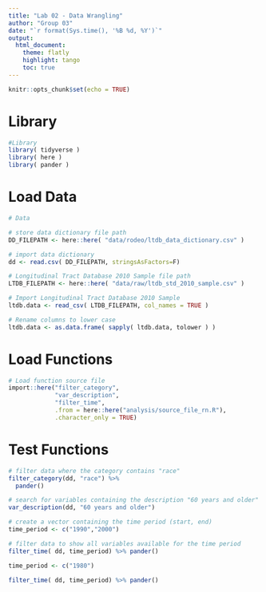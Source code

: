 ```yaml
---
title: "Lab 02 - Data Wrangling"
author: "Group 03"
date: "`r format(Sys.time(), '%B %d, %Y')`"
output:
  html_document:
    theme: flatly
    highlight: tango
    toc: true
---
```


```r
knitr::opts_chunk$set(echo = TRUE)
``` 

# Library
```r
#Library
library( tidyverse )
library( here )
library( pander )
```

# Load Data
```r
# Data

# store data dictionary file path
DD_FILEPATH <- here::here( "data/rodeo/ltdb_data_dictionary.csv" )

# import data dictionary
dd <- read.csv( DD_FILEPATH, stringsAsFactors=F)

# Longitudinal Tract Database 2010 Sample file path
LTDB_FILEPATH <- here::here( "data/raw/ltdb_std_2010_sample.csv" )

# Import Longitudinal Tract Database 2010 Sample 
ltdb.data <- read_csv( LTDB_FILEPATH, col_names = TRUE )

# Rename columns to lower case
ltdb.data <- as.data.frame( sapply( ltdb.data, tolower ) )

```

# Load Functions
```r
# Load function source file
import::here("filter_category",
             "var_description",
             "filter_time",
             .from = here::here("analysis/source_file_rn.R"),
             .character_only = TRUE)
```

# Test Functions
```r
# filter data where the category contains "race"
filter_category(dd, "race") %>% 
  pander()
```

```r
# search for variables containing the description "60 years and older"
var_description(dd, "60 years and older")
```

```r
# create a vector containing the time period (start, end)
time_period <- c("1990","2000")

# filter data to show all variables available for the time period 
filter_time( dd, time_period) %>% pander()

time_period <- c("1980")

filter_time( dd, time_period) %>% pander()

```


